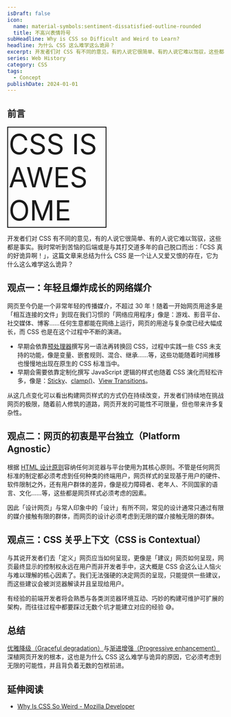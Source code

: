 ```yaml
---
isDraft: false
icon:
  name: material-symbols:sentiment-dissatisfied-outline-rounded
  title: 不高兴表情符号
subHeadline: Why is CSS so Difficult and Weird to Learn?
headline: 为什么 CSS 这么难学这么诡异？
excerpt: 开发者们对 CSS 有不同的意见，有的人说它很简单、有的人说它难以驾驭，这些都是事实。我时常听到苦恼的后端或是与其打交道多年的自己脱口而出：「CSS 真的好诡异阿！」，这篇文章来总结为什么CSS 是一个让人又爱又恨的存在，它为什么这么难学这么诡异？
series: Web History
category: CSS
tags:
  - Concept
publishDate: 2024-01-01
---
```


## 前言

<div
  style="font-size: 4rem;
  border:2px solid currentColor;
  padding:0px .1rem;
  width:14rem;
  "
>
  CSS IS AWESOME
</div>

开发者们对 CSS 有不同的意见，有的人说它很简单、有的人说它难以驾驭，这些都是事实。我时常听到苦恼的后端或是与其打交道多年的自己脱口而出：「CSS 真的好诡异啊！」，这篇文章来总结为什么 CSS 是一个让人又爱又恨的存在，它为什么这么难学这么诡异？

## 观点一：年轻且爆炸成长的网络媒介

网页至今仍是一个非常年轻的传播媒介，不超过 30 年！随着一开始网页用途多是「相互连接的文件」到现在我们习惯的「网络应用程序」像是：游戏、影音平台、社交媒体、博客……任何生意都能在网络上运行，网页的用途与复杂度已经大幅成长，而 CSS 也是在这个过程中不断的演进。

- 早期会依靠[预处理器](/post/the-magic-before-css-preprocessors/)撰写另一语法再转换回 CSS，过程中实践一些 CSS 未支持的功能，像是变量、嵌套规则、混合、继承……等，这些功能随着时间推移也慢慢地出现在原生的 CSS 标准当中。
- 早期会需要依靠定制化撰写 JavaScript 逻辑的样式也随着 CSS 演化而轻松许多，像是：[Sticky](https://developer.mozilla.org/en-US/docs/Learn/CSS/CSS_layout/Positioning#sticky_positioning)、[clamp()](https://developer.mozilla.org/en-US/docs/Web/CSS/clamp)、[View Transitions](https://developer.mozilla.org/en-US/docs/Web/API/View_Transitions_API)。

从这几点变化可以看出构建网页样式的方式仍在持续改变，开发者们持续地在挑战网页的极限，随着前人修筑的道路，网页开发的可能性不可限量，但也带来许多复杂性。

## 观点二：网页的初衷是平台独立（Platform Agnostic）

根据 [HTML 设计原则](https://info.cern.ch/hypertext/WWW/MarkUp/HTMLConstraints.html)容纳任何浏览器与平台使用为其核心原则。不管是任何网页标准的制定都必须考虑到任何种类的终端用户，网页样式的呈现基于用户的硬件、软件限制之外，还有用户群体的差异，像是视力障碍者、老年人、不同国家的语言、文化……等，这些都是网页样式必须考虑的因素。

因此「设计网页」与常人印象中的「设计」有所不同，常见的设计通常只通过有限的媒介接触有限的群体，而网页的设计必须考虑到无限的媒介接触无限的群体。

## 观点三：CSS 关乎上下文（CSS is Contextual）

与其说开发者们去「定义」网页应当如何呈现，更像是「建议」网页如何呈现，网页最终显示的控制权永远在用户而非开发者手中，这大概是 CSS 会这么让人恼火与难以理解的核心因素了。我们无法强硬的决定网页的呈现，只能提供一些建议，而这些建议会被浏览器解读并且呈现给用户。

有经验的前端开发者将会熟悉与各类浏览器环境互动、巧妙的构建可维护可扩展的架构，而往往过程中都要踩过无数个坑才能建立对应的经验 😅。

## 总结

[优雅降级（Graceful degradation）](https://developer.mozilla.org/zh-CN/docs/Glossary/Graceful_degradation)与[渐进增强（Progressive enhancement）](https://developer.mozilla.org/zh-TW/docs/Glossary/Progressive_Enhancement)深植网页开发的根本，这也是为什么 CSS 这么难学与诡异的原因，它必须考虑到无限的可能性，并且背负着无数的包袱前进。

## 延伸阅读

- [Why Is CSS So Weird - Mozilla Developer](https://www.youtube.com/watch?v=aHUtMbJw8iA)
